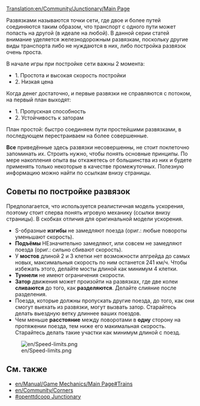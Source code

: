 [[Translation:en/Community/Junctionary/Main Page]]
{{ru/Меню развязки}}{{ru/Оглавление}}

Развязками называются точки сети, где двое и более путей соединяются таким образом, что транспорт с одного пути может попасть на другой (в идеале на любой). В данной серии статей внимание уделяется железнодорожным развязкам, поскольку другие виды транспорта либо не нуждаются в них, либо постройка развязок очень проста.


В начале игры при постройке сети важны 2 момента:
* 1. Простота и высокая скорость постройки 
* 2. Низкая цена

Когда денег достаточно, и первые развязки не справляются с потоком, на первый план выходят:
* 1. Пропускная способность
* 2. Устойчивость к заторам

План простой: быстро соединяем пути простейшими развязками, в последующем перестраиваем на более совершенные.

'''Все''' приведённые здесь развязки несовершенны, не стоит поклеточно запоминать их. Строить нужно, чтобы понять основные принципы. По мере накопления опыта вы откажетесь от большинства из них и будете применять только некоторые в качестве промежуточных. Полезную информацию можно найти по ссылкам внизу страницы.


==Советы по постройке развязок==

Предполагается, что используется реалистичная модель ускорения, поэтому стоит сперва понять игровую механику (ссылки внизу страницы). В скобках отличия для оригинальной модели ускорения.


* S-образные '''изгибы''' не замедляют поезда (ориг.: любые повороты уменьшают скорость).
* '''Подъёмы''' НЕзначительно замедляют, или совсем не замедляют поезда (ориг.: сильно сбивают скорость).
* У '''мостов''' длиной 2 и 3 клетки нет возможности апгрейда до самых новых, максимальныя скорость по ним останется 241 км/ч. Чтобы избежать этого, делайте мосты длиной как минимум 4 клетки.
* '''Туннели''' не имеют ограничения скорости.
* '''Затор''' движения может произойти на развязках, где две колеи '''сливаются''' до того, как '''разделяются'''. Делайте слияние после разделения.
* Поезда, которые должны пропускать другие поезда, до того, как они смогут выехать из развязки, могут вызвать затор. Старайтесь делать выездную ветку длиннее ваших поездов.
* Чем меньше '''расстояние''' между поворотами в '''одну''' сторону на протяжении поезда, тем ниже его макимальная скорость. Старайтесь делать такие участки как минимум длиной с поезд.

[[File:en/Speed-limits.png]]


==См. также==
* [[en/Manual/Game Mechanics/Main Page#Trains]]
* [[en/Community/Corners]]
* [http://wiki.openttdcoop.org/Junctionary #openttdcoop Junctionary]
